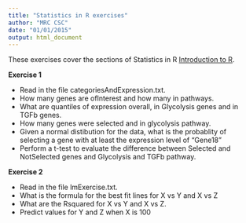 ```yaml
---
title: "Statistics in R exercises"
author: "MRC CSC"
date: "01/01/2015"
output: html_document
---
```


These exercises cover the sections of Statistics in R [Introduction to R]("introToR_Day1.html").

**Exercise 1**

- Read in the file categoriesAndExpression.txt.
- How many genes are ofInterest and how many in pathways.
- What are quantiles of expression overall, in Glycolysis genes and in TGFb genes.
- How many genes were selected and in glycolysis pathway.
- Given a normal distibution for the data, what is the probablity of selecting a gene with at least the expression level of "Gene18"
- Perform a t-test to evaluate the difference between Selected and NotSelected genes and Glycolysis and TGFb pathway.

**Exercise 2**

- Read in the file lmExercise.txt.
- What is the formula for the best fit lines for X vs Y and X vs Z
- What are the Rsquared for X vs Y and X vs Z.
- Predict values for Y and Z when X is 100

